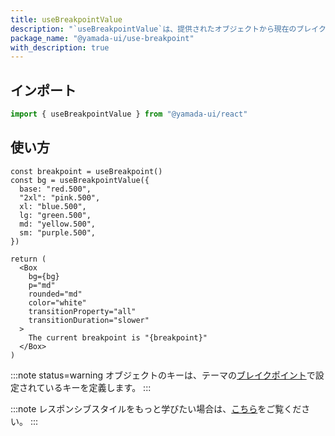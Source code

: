 ```yaml
---
title: useBreakpointValue
description: "`useBreakpointValue`は、提供されたオブジェクトから現在のブレイクポイントの値を返すカスタムフックです。このフックは、ウィンドウのサイズの変更を監視し、適切な値を返します。"
package_name: "@yamada-ui/use-breakpoint"
with_description: true
---
```


## インポート

```ts
import { useBreakpointValue } from "@yamada-ui/react"
```

## 使い方

```tsx functional=true
const breakpoint = useBreakpoint()
const bg = useBreakpointValue({
  base: "red.500",
  "2xl": "pink.500",
  xl: "blue.500",
  lg: "green.500",
  md: "yellow.500",
  sm: "purple.500",
})

return (
  <Box
    bg={bg}
    p="md"
    rounded="md"
    color="white"
    transitionProperty="all"
    transitionDuration="slower"
  >
    The current breakpoint is "{breakpoint}"
  </Box>
)
```

:::note status=warning
オブジェクトのキーは、テーマの[ブレイクポイント](/styled-system/theming/default-theme#breakpoints)で設定されているキーを定義します。
:::

:::note
レスポンシブスタイルをもっと学びたい場合は、[こちら](/styled-system/responsive-styles)をご覧ください。
:::
